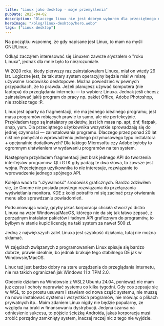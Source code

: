 ```yaml
---
title: "Linux jako desktop - moje przemyślenia"
pubDate: 2025-04-02
description: "Dlaczego linux nie jest dobrym wyborem dla przeciętnego użytkownika."
heroImage: "/blog/linux-desktop/hero.webp"
tags: ["Linux desktop"]
---
```



<BlogHeader
  href="wstep"
  tag="h2"
  text="Linux jako desktop - moje przemyślenia"
/>

Na początku wspomnę, że gdy napisane jest Linux, to mam na myśli GNU/Linux.

Odkąd zacząłem interesować się Linuxem zawsze słyszałem o "roku Linuxa", jednak dla mnie było to niezrozumiałe.

<BlogHeader href="wady" tag="h3" text="Wady Linuxa" />

W 2020 roku, kiedy pierwszy raz zainstalowałem Linuxa, miał on wtedy 29 lat. Logiczne jest, że tak stary system operacyjny będzie miał w miarę używalne środowisko desktopowe. Można powiedzieć w pewnych przypadkach, że to prawda. Jeżeli planujesz używać komputera (nie laptopa) do przeglądania internetu — to wybierz Linuxa. Jednak jeśli chcesz zainstalować jakiś program do pracy np. pakiet Office, Adobe Photoshop, nie zrobisz tego :P.

Linux jest oparty na fragmentacji, nie ma jednego idealnego programu, jest masa programów robiących prawie to samo, ale nie perfekcyjnie. Przykładem tego są instalatory pakietów, jest ich masa np. apt, dnf, flatpak, snap, yum. Dla przeciętnego użytkownika wszystkie sprowadzają się do jednej czynności — zainstalowania programu. Dlaczego przez ponad 20 lat nikt nie pomyślał o wprowadzeniu jednego przymusowego typu instalatora + opcjonalnie dodatkowych? Dla takiego Microsoftu czy Adobe byłoby to ogromnym ułatwieniem w wydawaniu programów na ten system.

Następnym przykładem fragmentacji jest brak jednego API do tworzenia interfejsów programów. Qt i GTK gdy padają te dwa słowa, to zawsze jest wojna. Przeciętnego użytkownika to nie interesuje, rozwiązanie to wprowadzenie jednego spójnego API.

Kolejna wada to "używalność" środowisk graficznych. Bardzo zdziwiłem się, że Gnome nie posiada prostego rozwiązania do przełączania wyświetlania monitora. KDE z kolei potrafiło mi się zacinać przy otwieraniu menu albo sprawdzaniu powiadomień.

Podsumowując wady, gdyby jakaś korporacja chciała stworzyć distro Linuxa na wzór Windowsa/MacOS, którego nie da się tak łatwo zepsuć, z porządnym instalator pakietów i ładnym API graficznym do programów, to byłbym w stanie kupić licencję na taki system za nawet 500 zł.

<BlogHeader href="zalety" tag="h3" text="Zalety Linuxa" />

Jedną z największych zalet Linuxa jest szybkość działania, tutaj nie można skłamać.

W zajęciach związanych z programowaniem Linux spisuje się bardzo dobrze, prawie idealnie, bo jednak brakuje tego stabilnego DE jak w Windowsie/MacOS.

Linux też jest bardzo dobry na stare urządzenia do przeglądania internetu, nie ma takich ograniczeń jak Windows 11 z TPM 2.0.

<BlogHeader href="zakonczenie" tag="h3" text="Zakończenie" />

Obecnie działam na Windowsie z WSL2 Ubuntu 24.04, ponieważ nie mam już czasu i ochoty naprawiać systemu co kilka tygodni. Gdy coś zepsuje się w WSL, to po prostu usuwam i stawiam od nowa część systemu, nie muszę na nowo instalować systemu i wszystkich programów, nie mówiąc o plikach prywatnych itp.. Moim zdaniem Linux nigdy nie będzie popularny, ze względu na braki w finansowaniu dystrybucji. Jedyna szansa na odniesienie sukcesu, to pójście ścieżką Androida, jakaś korporacja musi zrobić porządny zamknięty system, inaczej raczej nic z tego nie wyjdzie.
